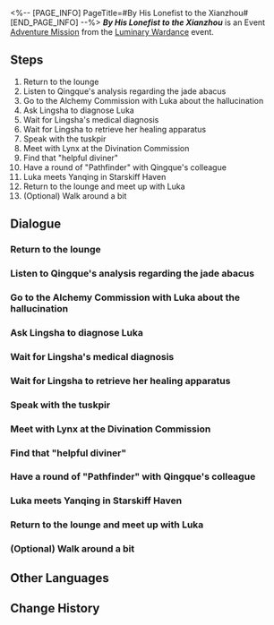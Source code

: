 <%-- [PAGE_INFO]
PageTitle=#By His Lonefist to the Xianzhou#
[END_PAGE_INFO] --%>
{{Stub|Dialogue.}}
{{Mission Infobox
|id            = 8025112
|title         = 
|image         = <!--Mission By His Lonefist to the Xianzhou.png-->
|type          = Adventure
|event_name    = Luminary Wardance
|chapter       = Luminary Wardance
|requirements  = [[Adventure Mission]] ''[[Even When Cheers Fade: Chapter 1]]'' completed
|summary       = <!--official mission summary from Fate's Atlas-->
|characters    = Carmella; Game-Obsessed Diviner; Hook; Lingsha; Luka; Lynx; Qingque; Sushang; Trailblazer; Tuskpir
|startLocation = [[The Xianzhou Luofu]] - [[Skysplitter]]
|world         = The Xianzhou Luofu
|area          = Skysplitter
|prev          = Even When Cheers Fade: Chapter 1
|next          = Even When Cheers Fade: Chapter 2
|rewards       = Stellar Jade*10; Lost Crystal*2; Credit*20,000
}}
'''''By His Lonefist to the Xianzhou''''' is an Event [[Adventure Mission]] from the [[Luminary Wardance]] event.

==Steps==
# Return to the lounge
# Listen to Qingque's analysis regarding the jade abacus
# Go to the Alchemy Commission with Luka about the hallucination
# Ask Lingsha to diagnose Luka
# Wait for Lingsha's medical diagnosis
# Wait for Lingsha to retrieve her healing apparatus
# Speak with the tuskpir
# Meet with Lynx at the Divination Commission
# Find that "helpful diviner"
# Have a round of "Pathfinder" with Qingque's colleague
# Luka meets Yanqing in Starskiff Haven
# Return to the lounge and meet up with Luka
# (Optional) Walk around a bit

<!--
==Gameplay Notes==

--><!--
==Trial Character==

-->
==Dialogue==
{{Stub Dialogue}}
===Return to the lounge{{subst:void|<!--802511201-->}}===
{{Mission Description|type=adventure|location=Skysplitter|The tense and exciting match draws to a temporary close. It's time to have a quick breather.<br />Use this time to prepare for the upcoming match.}}
{{Dialogue Start}}
:{{tx}}
{{Dialogue End}}

===Listen to Qingque's analysis regarding the jade abacus{{subst:void|<!--802511207-->}}===
{{Mission Description|type=adventure|location=Divination Commission|update|Qingque fixed some information in the jade abacus. View them together with the others.<br />Slack off when working (or studying) on your main job, but extremely efficient when working on personal jobs that have nothing to do with your actual job &mdash; Be honest. Are you like this too?}}
{{Dialogue Start}}
:{{tx}}
{{Dialogue End}}

===Go to the Alchemy Commission with Luka about the hallucination{{subst:void|<!--802511208-->}}===
{{Mission Description|type=adventure|location=Alchemy Commission|update|Luka's hallucinations are getting worse. You decide to take him to the Alchemy Commission to see a healer.}}
{{Dialogue Start}}
:{{tx}}
{{Dialogue End}}

===Ask Lingsha to diagnose Luka{{subst:void|<!--802511209-->}}===
{{Mission Description|type=adventure|location=Alchemy Commission|update|Luka's hallucinations are getting worse. You decide to take him to the Alchemy Commission to see a healer.<br />Who'd have thought that you'd run into the Alchemy Commission's Cauldron Master, Lingsha? You are lucky to have the Cauldron Master do a specialist consultation!}}
{{Dialogue Start}}
:{{tx}}
{{Dialogue End}}

===Wait for Lingsha's medical diagnosis{{subst:void|<!--802511216-->}}===
{{Dialogue Start}}
:{{tx}}
{{Dialogue End}}

===Wait for Lingsha to retrieve her healing apparatus{{subst:void|<!--802511217-->}}===
{{Dialogue Start}}
:{{tx}}
{{Dialogue End}}

===Speak with the tuskpir{{subst:void|<!--802511210-->}}===
{{Mission Description|type=adventure|location=Alchemy Commission|update|A philosophical tuskpir once said: "Moo moo moo~ Moo! Moo moo!"<br />Translated into the language used by the Nameless, it means:<br />"The day is like a dream, and dreams are reality."}}
{{Dialogue Start}}
:{{tx}}
{{Dialogue End}}

===Meet with Lynx at the Divination Commission{{subst:void|<!--802511204-->}}===
{{Mission Description|type=adventure|location=Divination Commission|update|Lynx found a helpful diviner who could help Luka fix the jade abacus that Igor left behind.<br />Quickly, go to the Divination Commission to meet them.}}
{{Dialogue Start}}
:{{tx}}
{{Dialogue End}}

===Find that "helpful diviner"{{subst:void|<!--802511206-->}}===
{{Mission Description|type=adventure|location=Divination Commission|update|Lynx found a helpful diviner who could help Luka fix the jade abacus that Igor left behind.<br />But that helpful diviner is nowhere to be found after you arrived... Go look for her.}}
{{Dialogue Start}}
:{{tx}}
{{Dialogue End}}

===Have a round of "Pathfinder" with Qingque's colleague{{subst:void|<!--802511205-->}}===
{{Mission Description|type=adventure|location=Divination Commission|update|Qingque, the Xianzhou's most slackerly busybody.<br />Anytime, anywhere, super Qingque is guaranteed to be serious slacking.}}
{{Dialogue Start}}
:{{tx}}
{{Dialogue End}}

===Luka meets Yanqing in Starskiff Haven{{subst:void|<!--802511211-->}}===
{{Mission Description|type=adventure|location=Central Starskiff Haven|update|Perhaps you might think "how can Luka not recognize Yanqing? Doesn't he watch TV or go online?"<br />You'd be correct! He really doesn't watch TV or go online &mdash; Belobog doesn't have these popular media at all.}}
{{Dialogue Start}}
:{{tx}}
{{Dialogue End}}

===Return to the lounge and meet up with Luka{{subst:void|<!--802511213-->}}===
{{Dialogue Start}}
:{{tx}}
{{Dialogue End}}

===(Optional) Walk around a bit{{subst:void|<!--802511224-->}}===
{{Mission Description|type=adventure|location=Skysplitter|update|The tense and exciting match draws to a temporary close. It's time to have a quick breather.<br />Use this time to prepare for the upcoming match.}}
{{Dialogue Start}}
:{{tx}}
{{Dialogue End}}

==Other Languages==
{{Other Languages
|en   = By His Lonefist to the Xianzhou
|zhs  = 孤拳铁铸赴仙舟
|zht  = 孤拳鐵鑄赴仙舟
|ja   = 孤軍の鉄拳、仙舟へ往く
|ko   = 고독한 강철주먹은 선주로 향하네
|es   = Con valentía cara a cara en Xianzhou
|fr   = Arpenter Xianzhou avec vaillance
|ru   = Храбрость одиночества на Сяньчжоу
|th   = กำปั้นเหล็กสู่ Xianzhou
|vi   = Nắm Đấm Sắt Ghé Đến Xianzhou
|de   = In einsamer Tapferkeit auf zur Xianzhou
|id   = Menuju Xianzhou dengan Tekad Baja
|pt   = De Seu Punho Solitário para o Xianzhou
}}

==Change History==
{{Change History|2.5}}
